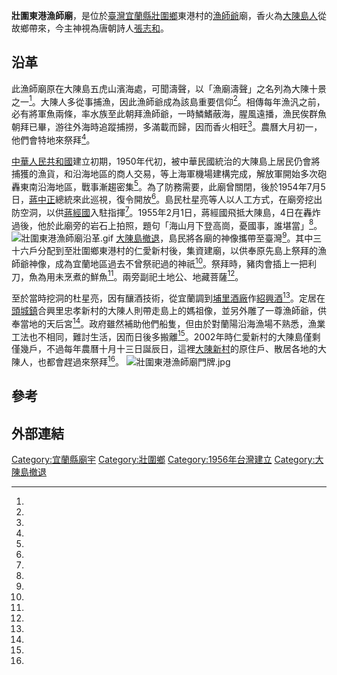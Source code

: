 {{coord|24.726657|121.822742|display=title}}
{{東亞廟宇
| name =壯圍東港漁師廟
| img =File:壯圍東港漁師廟正面照.jpg
| img_capt =
| image_width = 250px
| location = {{TWN}}[[宜蘭縣|宜蘭縣]][[壯圍鄉|壯圍鄉]]東港村廓後路仁愛新村49號
| god = 漁師爺
| type =
| struct =
| open_year =1956年
| cere_date =農曆十月十三
|}}
'''壯圍東港漁師廟'''，是位於[[臺灣|臺灣]][[宜蘭縣|宜蘭縣]][[壯圍鄉|壯圍鄉]]東港村的[[漁師爺|漁師爺]]廟，香火為[[臺灣大陳人|大陳島人]]從故鄉帶來，今主神視為唐朝詩人[[張志和_(唐朝)|張志和]]。
==沿革==
此漁師廟原在大陳島五虎山濱海處，可聞濤聲，以「漁廟濤聲」之名列為大陳十景之一<ref name="柳拂遲"/>。大陳人多從事捕漁，因此漁師爺成為該島重要信仰<ref name="吳敏顯"/>。相傳每年漁汎之前，必有將軍魚兩條，率水族至此朝拜漁師爺，一時鱗鰭蔽海，腥風遠播，漁民俟群魚朝拜已畢，游往外海時追蹤捕撈，多滿載而歸，因而香火相旺<ref name="柳拂遲"/>。農曆大月初一，他們會特地來祭拜<ref name="逸非"/>。

[[中華人民共和國|中華人民共和國]]建立初期，1950年代初，被中華民國統治的大陳島上居民仍會將捕獲的漁貨，和沿海地區的商人交易，等上海軍機場建構完成，解放軍開始多次砲轟東南沿海地區，戰事漸趨密集<ref name="鄭筑羚"/>。為了防務需要，此廟曾關閉，後於1954年7月5日，[[蔣中正|蔣中正]]總統來此巡視，復令開放<ref name="柳拂遲"/>。島民杜星亮等人以人工方式，在廟旁挖出防空洞，以供[[蔣經國|蔣經國]]入駐指揮<ref name="鄭筑羚"/>。1955年2月1日，蔣經國飛抵大陳島，4日在轟炸過後，他於此廟旁的岩石上拍照，題句「海山月下登高崗，憂國事，誰堪當」<ref name="蔣經國"/>。
[[File:壯圍東港漁師廟沿革.gif|thumb]]
[[大陳島撤退|大陳島撤退]]，島民將各廟的神像攜帶至臺灣<ref name="1997-01-28"/>。其中三十六戶分配到至壯圍鄉東港村的仁愛新村後，集資建廟，以供奉原先島上祭拜的漁師爺神像，成為宜蘭地區過去不曾祭祀過的神祇<ref name="吳敏顯"/>。祭拜時，豬肉會插上一把利刀，魚為用未烹煮的鮮魚<ref name="吳敏顯2"/>。兩旁副祀土地公、地藏菩薩<ref name="陳庚堯"/>。

至於當時挖洞的杜星亮，因有釀酒技術，從宜蘭調到[[埔里酒廠|埔里酒廠]]作[[紹興酒|紹興酒]]<ref name="鄭筑羚"/>。定居在[[頭城鎮|頭城鎮]]合興里忠孝新村的大陳人則帶走島上的媽祖像，並另外雕了一尊漁師爺，供奉當地的天后宮<ref name="鄒品為"/>。政府雖然補助他們船隻，但由於對蘭陽沿海漁場不熟悉，漁業工法也不相同，難討生活，因而日後多搬離<ref name="1997-01-28"/>。2002年時仁愛新村的大陳島僅剩僅幾戶，不過每年農曆十月十三日誕辰日，這裡[[大陳新村|大陳新村]]的原住戶、散居各地的大陳人，也都會趕過來祭拜<ref name="吳敏顯"/>。
[[File:壯圍東港漁師廟門牌.jpg|thumb]]

== 參考 ==
{{Reflist|35em|refs =

<ref name="陳庚堯">{{Cite news|url=|title=漁師大神 大陳人守護神 壯圍仁愛新村蓋有廟宇 蘭陽史平添一頁|author=陳庚堯|language=zh-tw|newspaper=《中國時報》|date=1992-08-13|accessdate=}}</ref>

<ref name="吳敏顯2">{{Cite news|url=|title=漁師廟拜拜 與眾不同|author=吳敏顯|language=zh-tw|newspaper=《聯合報》|date=2002-11-19|accessdate=}}</ref>

<ref name="柳拂遲">{{Cite news|url=|title=海島觸景憶江南 浙海游擊基地采風錄|author=柳拂遲|language=zh-tw|newspaper=《聯合報》|date=1954-08-04|accessdate=}}</ref>

<ref name="蔣經國">{{Cite news|url=|title=難忘的一年(下) ──七十歲生日有感|author=[[蔣經國|蔣經國]]|language=zh-tw|newspaper=《聯合報》|date=1980-05-03|accessdate=}}</ref>

<ref name="1997-01-28">{{Cite news|url=|title=大陳人遷台留下歷史見證「宜蘭研究」 研習營上縣府邀集大陳義胞耆老等人座談討論各項主題|author=|language=zh-tw|newspaper=《中國時報》|date=1997-01-28|accessdate=}}</ref>

<ref name="鄒品為">{{Cite news|url=|title=頭城天后宮神像 四肢可活動拆卸|author=鄒品為|language=zh-tw|newspaper=《中國時報》|date=2004-07-27|accessdate=}}</ref>

<ref name="鄭筑羚">{{Cite news|url=|title=「我們徒手挖洞 讓蔣經國躲過轟炸…」|author=鄭筑羚|language=zh-tw|newspaper=《聯合報》|date=2011-01-24|accessdate=}}</ref>

<ref name="吳敏顯">{{Cite news|url=|title=漁師大神做壽 大陳人「同鄉會」 祭祀全台罕見神祇 壯圍漁師廟熱鬧滾滾|author=吳敏顯|language=zh-tw|newspaper=《聯合報》|date=2002-11-18|accessdate=}}</ref>

<ref name="逸非">{{Cite news|url=|title=大陳島年俗|author=逸非|language=zh-tw|newspaper=《聯合報》|date=1956-02-20|accessdate=}}</ref>

}}

==外部連結==
{{commonscat|Zhuangwei Fisherman Temple}}

{{Portal bar|宜蘭|浙江|道教|border=no}}
[[Category:宜蘭縣廟宇|Category:宜蘭縣廟宇]]
[[Category:壯圍鄉|Category:壯圍鄉]]
[[Category:1956年台灣建立|Category:1956年台灣建立]]
[[Category:大陳島撤退|Category:大陳島撤退]]